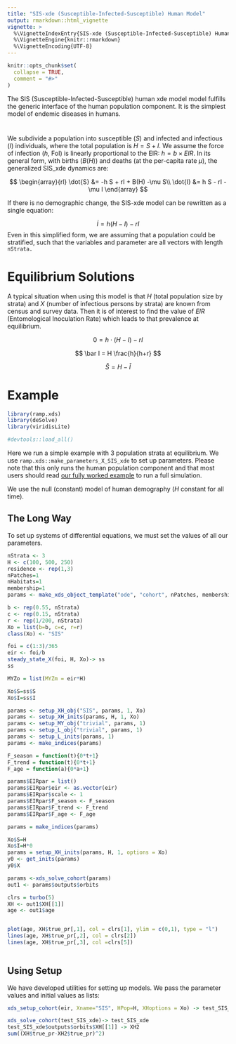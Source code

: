 ```yaml
---
title: "SIS-xde (Susceptible-Infected-Susceptible) Human Model"
output: rmarkdown::html_vignette
vignette: >
  %\VignetteIndexEntry{SIS-xde (Susceptible-Infected-Susceptible) Human Model}
  %\VignetteEngine{knitr::rmarkdown}
  %\VignetteEncoding{UTF-8}
---
```


```r
knitr::opts_chunk$set(
  collapse = TRUE,
  comment = "#>"
)
```

The SIS (Susceptible-Infected-Susceptible) human xde model model fulfills the generic interface of the human population component. It is the simplest model of endemic diseases in humans.

# 

We subdivide a population into susceptible ($S$) and infected and infectious ($I$) individuals, where the total population is $H = S+I.$ We assume the force of infection ($h$, FoI) is linearly proportional to the EIR: $h = b \times EIR.$ In its general form, with births ($B(H)$) and deaths (at the per-capita rate $\mu$), the generalized SIS_xde dynamics are:

$$
\begin{array}{rl}
\dot{S} &= -h S + rI + B(H) -\mu S\\
\dot{I} &= h S  - rI - \mu I
\end{array}
$$

If there is no demographic change, the SIS-xde model can be rewritten as a single equation: 

$$
\dot{I} = h (H-I) - rI
$$
Even in this simplified form, we are assuming that a population could be stratified, such that the variables and parameter are all vectors with length `nStrata.`

# Equilibrium Solutions

A typical situation when using this model is that $H$ (total population size by strata) and $X$ (number of infectious persons by strata) are known from census and survey data. Then it is of interest to find the value of $EIR$ (Entomological Inoculation Rate) which leads to that prevalence at equilibrium.

$$
0 = h \cdot (H-I) - rI 
$$

$$ 
\bar I = H \frac{h}{h+r}
$$

$$
\bar S =  H - \bar I
$$

# Example

```r
library(ramp.xds)
library(deSolve)
library(viridisLite)
```


```r
#devtools::load_all()
```

Here we run a simple example with 3 population strata at equilibrium. We use `ramp.xds::make_parameters_X_SIS_xde` to
set up parameters. Please note that this only runs the human population component and that most users should read [our fully worked example](ex_534.html) to run a full simulation.

We use the null (constant) model of human demography ($H$ constant for all time).

## The Long Way

To set up systems of differential equations, we must set the values of all our parameters. 


```r
nStrata <- 3
H <- c(100, 500, 250)
residence <- rep(1,3) 
nPatches=1
nHabitats=1
membership=1
params <- make_xds_object_template("ode", "cohort", nPatches, membership, residence)
```


```r
b <- rep(0.55, nStrata) 
c <- rep(0.15, nStrata) 
r <- rep(1/200, nStrata) 
Xo = list(b=b, c=c, r=r)
class(Xo) <- "SIS"
```


```r
foi = c(1:3)/365 
eir <- foi/b 
steady_state_X(foi, H, Xo)-> ss
ss

MYZo = list(MYZm = eir*H)
```
```r
Xo$S=ss$S
Xo$I=ss$I
```


```r
params <- setup_XH_obj("SIS", params, 1, Xo)
params <- setup_XH_inits(params, H, 1, Xo)
params <- setup_MY_obj("trivial", params, 1)
params <- setup_L_obj("trivial", params, 1)
params <- setup_L_inits(params, 1)
params <- make_indices(params)
```

```r
F_season = function(t){0*t+1}
F_trend = function(t){0*t+1}
F_age = function(a){0*a+1}
```

```r
params$EIRpar = list() 
params$EIRpar$eir <- as.vector(eir)
params$EIRpar$scale <- 1 
params$EIRpar$F_season <- F_season
params$EIRpar$F_trend <- F_trend
params$EIRpar$F_age <- F_age
```

```r
params = make_indices(params)
```

```r
Xo$S=H 
Xo$I=H*0
params = setup_XH_inits(params, H, 1, options = Xo)
y0 <- get_inits(params)
y0$X
```



```r
params <-xds_solve_cohort(params) 
out1 <- params$outputs$orbits
```


```r
clrs = turbo(5)
XH <- out1$XH[[1]] 
age <- out1$age


plot(age, XH$true_pr[,1], col = clrs[1], ylim = c(0,1), type = "l")
lines(age, XH$true_pr[,2], col = clrs[2])
lines(age, XH$true_pr[,3], col =clrs[5])
  
```


## Using Setup

We have developed utilities for setting up models. We pass the parameter values and initial values as lists: 

```r
xds_setup_cohort(eir, Xname="SIS", HPop=H, XHoptions = Xo) -> test_SIS_xde
```

```r
xds_solve_cohort(test_SIS_xde)-> test_SIS_xde 
test_SIS_xde$outputs$orbits$XH[[1]] -> XH2
sum((XH$true_pr-XH2$true_pr)^2)
```

